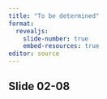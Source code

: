 ```yaml
---
title: "To be determined"
format: 
  revealjs:
    slide-number: true
    embed-resources: true
editor: source
---
```


## Slide 02-08

::: notes

:::


